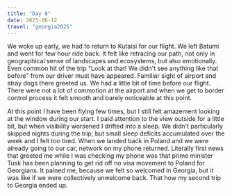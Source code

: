 ```yaml
---
title: "Day 8"
date: 2025-06-12
travel: "georgia2025"
---
```


We woke up early, we had to return to Kutaisi for our flight. We left Batumi and went for few hour ride back. It felt like retracing our path, not only in geographical sense of landscapes and ecosystems, but also emotionally. Even common hit of the trip "Look at that! We didn't see anything like that before" from our driver must have appeared. Familiar sight of airport and stray dogs there greeted us. We had a little bit of time before our flight. There were not a lot of commotion at the airport and when we get to border control process it felt smooth and barely noticeable at this point.

At this point I have been flying few times, but I still felt amazement looking at the window during our start. I paid attention to the view outside for a little bit, but when visibility worsened I drifted into a sleep. We didn't particularly skipped nights during the trip, but small sleep deficits accumulated over the week and I felt too tired. When we landed back in Poland and we were already going to our car, network on my phone returned. Literally first news that greeted me while I was checking my phone was that prime minister Tusk has been planning to get rid off no visa movement to Poland for Georgians. It pained me, because we felt so welcomed in Georgia, but it was like if we were collectively unwelcome back. That how my second trip to Georgia ended up.
